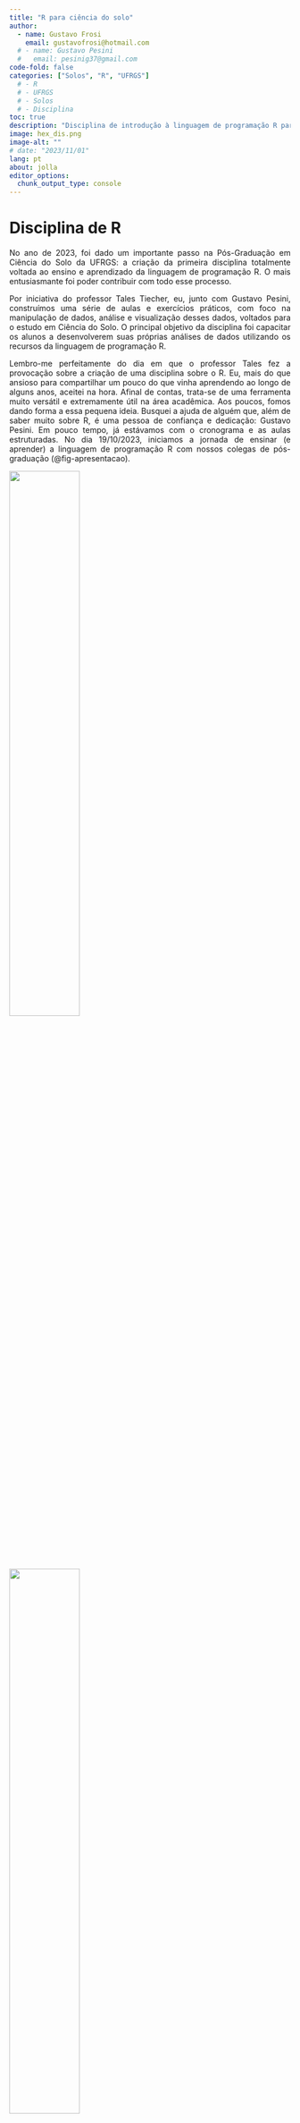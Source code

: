 ```yaml
---
title: "R para ciência do solo"
author:
  - name: Gustavo Frosi
    email: gustavofrosi@hotmail.com
  # - name: Gustavo Pesini
  #   email: pesinig37@gmail.com
code-fold: false
categories: ["Solos", "R", "UFRGS"]
  # - R
  # - UFRGS
  # - Solos
  # - Disciplina
toc: true
description: "Disciplina de introdução à linguagem de programação R para estudos em Ciência do Solo - UFRGS"
image: hex_dis.png
image-alt: ""
# date: "2023/11/01"
lang: pt
about: jolla
editor_options: 
  chunk_output_type: console
---
```


::: {style="text-align: justify"}

# Disciplina de R

No ano de 2023, foi dado um importante passo na Pós-Graduação em Ciência do Solo da UFRGS: a criação da primeira disciplina totalmente voltada ao ensino e aprendizado da linguagem de programação R. O mais entusiasmante foi poder contribuir com todo esse processo.

Por iniciativa do professor Tales Tiecher, eu, junto com Gustavo Pesini, construímos uma série de aulas e exercícios práticos, com foco na manipulação de dados, análise e visualização desses dados, voltados para o estudo em Ciência do Solo. O principal objetivo da disciplina foi capacitar os alunos a desenvolverem suas próprias análises de dados utilizando os recursos da linguagem de programação R.

Lembro-me perfeitamente do dia em que o professor Tales fez a provocação sobre a criação de uma disciplina sobre o R. Eu, mais do que ansioso para compartilhar um pouco do que vinha aprendendo ao longo de alguns anos, aceitei na hora. Afinal de contas, trata-se de uma ferramenta muito versátil e extremamente útil na área acadêmica. Aos poucos, fomos dando forma a essa pequena ideia. Busquei a ajuda de alguém que, além de saber muito sobre R, é uma pessoa de confiança e dedicação: Gustavo Pesini. Em pouco tempo, já estávamos com o cronograma e as aulas estruturadas. No dia 19/10/2023, iniciamos a jornada de ensinar (e aprender) a linguagem de programação R com nossos colegas de pós-graduação (@fig-apresentacao).

::: {#fig-apresentacao layout-ncol=1}

![](ima/apre.jpg){fig-align="center" width="50%" #fig-eu}

![](ima/apre1.png){fig-align="center" width="50%" #fig-apre}

Primeira aula da disciplina de R para Ciência do Solo da UFRGS
:::


<!-- ![Primeira aula da disciplina de R para Ciência do Solo da UFRGS](ima/apre.jpg){fig-align="center" width="50%"} -->

<!-- ![Primeira aula da disciplina de R para Ciência do Solo da UFRGS](ima/apre1.png){fig-align="center" width="100%"} -->

## Cronograma

Um total de nove aulas foram produzidas (@tbl-crono) e ministradas ao longo de pouco mais de um mês. O conteúdo programático começou pelos fundamentos, considerando que alguns alunos nunca haviam tido contato prévio com a ferramenta. Assim, iniciamos com uma introdução ao ambiente, abordando os conceitos mais básicos do funcionamento de uma linguagem de programação. Na segunda etapa, o foco foi direcionado para a análise de dados, incluindo procedimentos de manipulação e visualização de dados, além da aplicação dos principais testes estatísticos. Por fim, a última etapa consistiu em uma breve explanação sobre análise multivariada e na criação de relatórios com o R.

```r
#| label: tbl-crono
#| echo: false
#| tbl-cap: Cronograma das aulas do curso

library(gt)

# Dados
cronograma <- data.frame(
  Aula = 1:9,
  Tópicos = c(
    "Apresentação da disciplina, lógica de programação para não programadores, histórico do R, aplicação à Ciência do Solo, instalação de softwares",
    "Interface do R, sintaxe básica, operadores, objetos e classes de objetos no R",
    "Operações matemáticas, estruturas de repetição e seleção, funções, organização de planilhas",
    "Importação de dados, organização, filtro, seleção, transformação de variáveis, exportação de dados",
    "Gráficos no R com ggplot2, gramática de gráficos, gráficos de pontos, barras, linhas e composição",
    "Estatística descritiva, ANOVA, testes de comparação de médias",
    "Modelos mistos, correlação e regressões",
    "Testes não paramétricos",
    "PCA, análise discriminante, relatórios automáticos"
  )
)

# Tabela com gt
cronograma %>%
  gt() %>%
  cols_label(
    Aula = "Aula",
    Tópicos = "Tópicos"
  ) %>%
  opt_table_font(
    font = "Arial"
  ) %>%
  tab_options(
    table.font.size = px(18),
    heading.align = "center" # Centralizar o título
  )
```

## A experiência 

Para mim, foi uma oportunidade incrível participar desta disciplina. Não apenas pela dinâmica de estruturar, organizar e conduzir as atividades, mas também por ensinar algo que terá um impacto direto no trabalho dos meus colegas e amigos da pós-graduação. É claro que, assim como outras, esta disciplina representa apenas um ponto de partida; muito estudo ainda será necessário no futuro.

Foi fascinante observar como, ao longo do tempo, os alunos foram capazes de realizar todas as tarefas propostas e de avançar de forma autônoma, mesmo após o término da disciplina. Isso é ainda mais relevante considerando que uma ferramenta como a programação não é algo convencional para a maioria das pessoas, mesmo dentro da academia.

Quero deixar registrado meu agradecimento ao PPGCS por aceitar a iniciativa, ao professor Tales Tiecher pela provocação, incentivo e apoio ao longo desse processo, e ao Gustavo Pesini por colaborar comigo e compartilhar a responsabilidade para que tudo ocorresse conforme o planejado.


# Relatos

Para trazer um pouco das "vozes" e da vivência de quem participou do processo, fiz questão de perguntar a alguns dos envolvidos como foi a experiência e se houve benefícios pessoais.

Abaixo estão os relatos não apenas das pessoas que viabilizaram e permitiram a realização da disciplina, mas também de quem se dispôs a aprender um pouco sobre a ferramenta.

> A disciplina "R Aplicado à Ciência do Solo", organizada e ministrada com a participação do Doutorando Gustavo Frosi do PPGCS, foi um marco importante na formação e capacitação dos alunos. Ao longo do curso, foram atendidas as expectativas quanto à construção e condução do conteúdo, que proporcionou uma sólida base no uso do software R como ferramenta essencial para análise e visualização de dados na Ciência do Solo. A disciplina destacou a relevância do aprendizado de ferramentas computacionais, independentemente da área, mostrando como elas podem otimizar o trabalho de análise de dados e contribuir para o avanço na interpretação e apresentação de dados. A contribuição dessa disciplina ao PPGCS foi imensa, pois além de enriquecer o currículo, ofereceu aos alunos uma valiosa oportunidade de aprimoramento, capacitando-os para desafios futuros na área científica e profissional. A experiência proporcionada foi um grande diferencial na formação dos alunos do PPGCS da UFGRS.
> - Tales Tiecher (Professor de Química do Solo do Departamento de Solos da Faculdade de Agronomia da UFRGS)

> São perguntas difíceis. Por que eu topei fazer disciplina aquela vez? Eu acho que foi mais por um desafio. Porque quando você tem que passar informação para alguém, você precisa primeiro saber sobre o que tu estás falando. Não necessariamente você precisa dominar aquele assunto, mas entender do que tu estás querendo dizer. Então, acho que foi mais por isso mesmo, sabe? Mais por um desafio. Porque se eu tenho que falar para as pessoas sobre regressão, eu vou atrás de aprender sobre o que é regressão e isso foi importante porque depois deu para ver como resultado que eu tive de ir atrás e buscar material, de buscar um monte de coisa que foi bem bacana. Então, acho que mais por isso.
Eu acho que a importância para o programa é bastante grande, visto que a gente usa muito esse tipo de abordagem para avaliar dados. Nós trabalhamos muito com a experimentação agrícola, que envolve esse tipo de análise, que com essas ferramentas se dá para fazer esse tipo de análise de forma rápida, facilitada, automatizada, e que é importante para nós aqui como estudantes na pós-graduação. Acho que seria isso.
E, para mim, obviamente, foi algo bastante importante, porque, claro, quando você desafia a fazer um trabalho, tu tens que saber sobre o que tu tá falando, voltando lá no início do que eu estive falando. Mas, com certeza, eu aprendi bastante coisa com as tuas aulas, como aluno também, já que eu estava matriculado e passando algumas coisas também. Então foi mais ou menos isso.
> - Gustavo Pesini (Mestrando em Ciência do Solo - UFRGS)

> Fazer o curso de R desenvolvido no Programa de Pós-Graduação em Ciência do Solo foi uma experiência transformadora para mim. Eu comecei do zero, sem nenhum conhecimento na área, e com o curso consegui aprender a organizar e analisar dados, além de criar gráficos de forma prática. O que mais gostei foi como os conceitos foram explicados de maneira clara e acessível, o que me ajudou a entender temas que antes pareciam complexos. Esse aprendizado também complementou muito bem os conteúdos da disciplina de estatística que estou estudando. Recomendo o curso do R, principalmente às pessoas que, estão iniciando na análise de dados e querem construir uma base sólida.
> - Alder Duarte (Doutorando em Ciência do Solo - UFRGS)

> Minha experiência no curso de R foi muito desafiadora, pois nunca havia trabalhado com programação, e ainda mais considerando análises estatísticas. Assim, foi muito gratificante aprender e descobrir que, com a programação, eu poderia obter uma análise completa sobre meu mundo de dados – e falo "um mundo" porque há muita coisa. A abordagem por parte da equipe que ofereceu o curso facilitou muito meu trabalho, permitindo otimizar meu tempo.
> - Anahi Ferreira (Mestranda em Ciência do Solo - UFRGS)

> Tive muita satisfação com a disciplina de R. O conteúdo foi relevante e bem estruturado, desde conceitos básicos até aplicações práticas. Isso me permitiu aprender a criar scripts tanto análise dos dados quanto na criação de gráficos para minha pesquisa. Além disso, a introdução de tópicos sobre a visualização dos dados, com o uso do pacote ggplot2, foi uma ótima forma para ver as possibilidades de aplicação do R. Os professores demonstraram grande domínio do R e seus pacotes, sempre disposto a esclarecer dúvidas e oferecer exemplos práticos relacionados a nossa área de pesquisa. No geral, foi uma experiência muito positiva e enriquecedora. Me permitiu ter contato com uma ferramenta muito boa e que será de muita ajuda em meus trabalhos. Hoje, sem necessitar de auxílio do professor, já consigo criar meus próprios scripts para atender as minhas demandas. Agradeço pela oportunidade de participar dessa disciplina.
> - Kayn Eduardo (Mestrando em Ciência do Solo - UFRGS)


# Análise dos relatos!

Óbvio que uma parte analítica não poderia faltar!

Realizei uma pequena análise dos relatos acima. O objetivo foi identificar, no conjunto total de textos, quais emoções foram transmitidas.

Sem muita enrolação, a @fig-emocao apresenta as contagens totais de cada emoção. Observa-se que a maioria expressou frases com sentimentos positivos, o que reforça a relevância da disciplina.

```r
#| label: fig-emocao
#| echo: false
#| message: false
#| warning: false
#| fig-cap: Emoções passadas pelos relatos da disciplina

# sentimento --------------------------------------------------------------
library(stopwords)
library(tidyverse)
library(syuzhet)

relatos <- tibble(
  Nome = c(
    "Tales Tiecher",
    "Gustavo Pesini",
    "Alder Duarte",
    "Anahi Ferreira",
    "Kayn Eduardo"
  ),
  Relato = c(
    "A disciplina \"R Aplicado à Ciência do Solo\", organizada e ministrada com a participação do Doutorando Gustavo Frosi do PPGCS, foi um marco importante na formação e capacitação dos alunos. Ao longo do curso, foram atendidas as expectativas quanto à construção e condução do conteúdo, que proporcionou uma sólida base no uso do software R como ferramenta essencial para análise e visualização de dados na Ciência do Solo. A disciplina destacou a relevância do aprendizado de ferramentas computacionais, independentemente da área, mostrando como elas podem otimizar o trabalho de análise de dados e contribuir para o avanço na interpretação e apresentação de dados. A contribuição dessa disciplina ao PPGCS foi imensa, pois além de enriquecer o currículo, ofereceu aos alunos uma valiosa oportunidade de aprimoramento, capacitando-os para desafios futuros na área científica e profissional. A experiência proporcionada foi um grande diferencial na formação dos alunos do PPGCS da UFGRS.",
    "São perguntas difíceis. Por que eu topei fazer disciplina aquela vez? Eu acho que foi mais por um desafio. Porque quando você tem que passar informação para alguém, você precisa primeiro saber sobre o que tu estás falando. Não necessariamente você precisa dominar aquele assunto, mas entender do que tu estás querendo dizer. Então, acho que foi mais por isso mesmo, sabe? Mais por um desafio. Porque se eu tenho que falar para as pessoas sobre regressão, eu vou atrás de aprender sobre o que é regressão e isso foi importante porque depois deu para ver como resultado que eu tive de ir atrás e buscar material, de buscar um monte de coisa que foi bem bacana. Então, acho que mais por isso. Eu acho que a importância para o programa é bastante grande, visto que a gente usa muito esse tipo de abordagem, de avaliar dados, de, sei lá, trabalhar com a parte bastante. Nós trabalhamos muito com a experimentação agrícola, que envolve esse tipo de análise, que com essas ferramentas se dá para fazer esse tipo de análise de forma rápida, facilitada, automatizada, e que é importante para nós aqui como estudantes na pós-graduação. Acho que seria isso. E, para mim, obviamente, foi algo bastante importante, porque, claro, quando você desafia a fazer um trabalho, tu tens que saber sobre o que tu tá falando, voltando lá no início do que eu estive falando. Mas, com certeza, eu aprendi bastante coisa com as tuas aulas, como aluno também, já que eu estava matriculado e passando algumas coisas também. Então foi mais ou menos isso.",
    "Fazer o curso de R desenvolvido no Programa de Post-Graduação em Ciência do Solo foi uma experiência transformadora para mim. Eu comecei do zero, sem nenhum conhecimento na área, e com o curso consegui aprender a organizar e analisar dados, além de criar gráficos de forma prática. O que mais gostei foi como os conceitos foram explicados de maneira clara e acessível, o que me ajudou a entender temas que antes pareciam complexos. Esse aprendizado também complementou muito bem os conteúdos da disciplina de estatística que estou estudando. Recomendo o curso do R, principalmente às pessoas que, estão iniciando na análise de dados e querem construir uma base sólida.",
    "Minha experiência no curso de R foi muito desafiadora, pois nunca havia trabalhado com programação, e ainda mais considerando análises estatísticas. Assim, foi muito gratificante aprender e descobrir que, com a programação, eu poderia obter uma análise completa sobre meu mundo de dados – e falo \"um mundo\" porque há muita coisa. A abordagem por parte da equipe que ofereceu o curso facilitou muito meu trabalho, permitindo otimizar meu tempo.",
    "Tive muita satisfação com a disciplina de R. O conteúdo foi relevante e bem estruturado, desde conceitos básicos até aplicações práticas. Isso me permitiu aprender a criar scripts tanto análise dos dados quanto na criação de gráficos para minha pesquisa. Além disso, a introdução de tópicos sobre a visualização dos dados, com o uso do pacote ggplot2, foi uma ótima forma para ver as possibilidades de aplicação do R. Os professores demonstraram grande domínio do R e seus pacotes, sempre disposto a esclarecer dúvidas e oferecer exemplos práticos relacionados a nossa área de pesquisa. No geral, foi uma experiência muito positiva e enriquecedora. Me permitiu ter contato com uma ferramenta muito boa e que será de muita ajuda em meus trabalhos. Hoje, sem necessitar de auxílio do professor, já consigo criar meus próprios scripts para atender as minhas demandas. Agradeço pela oportunidade de participar dessa disciplina."
  )
)

sentimentcheck <- get_nrc_sentiment(relatos$Relato, 
                                    language = "portuguese")
# head(sentimentcheck)

textdf <- cbind(relatos$Relato,sentimentcheck)
sentimentdf <- data.frame(colSums(textdf[,2:11]))
names(sentimentdf) <- "SentimentCount"
sentimentdf <- cbind("sentiment"=rownames(sentimentdf),sentimentdf)
# head(sentimentdf)

sentimentdf$sentiment  <- c(
  "raiva",
  "antecipação",
  "desgosto",
  "medo",
  "alegria",
  "tristeza",
  "surpresa",
  "confiança",
  "negativo",
  "positivo"
)

x <-ggplot(sentimentdf) +
  aes(x=fct_reorder(sentiment, SentimentCount),y=SentimentCount)  +
  geom_bar(stat='identity', fill = "#869d16", 
           col = "#1a223d") + 
  coord_flip() +
  geom_text(aes(x = sentiment, y = SentimentCount,
                label = SentimentCount), 
            nudge_y = -1, col = "white", size = 5) +
theme_minimal(20) +
  labs(x = NULL, y = "Contagem")
x


```

:::


::: .footer
No final de tudo, tudo só foi feito para ajudar!
:::
